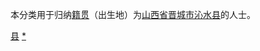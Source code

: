 {{Catnav|頁面分類|各種主題的頁面分類|依中国各省来作的分类|各地中国人|山西人|晋城人}}
{{Catnav|頁面分類|人物|各國人物|中国人|各地中国人|山西人|晋城人}}

本分类用于归纳[[籍贯|籍贯]]（出生地）为[[山西省|山西省]][[晋城市|晋城市]][[沁水县|沁水县]]的人士。

[[Category:晋城人|县]]
[[Category:沁水縣|*]]